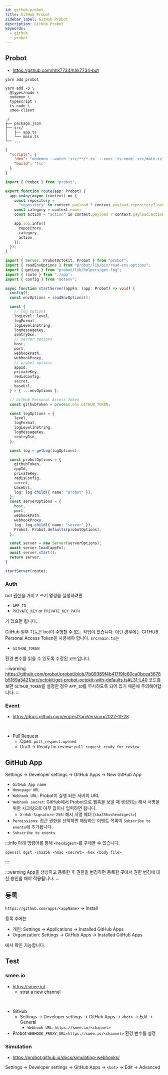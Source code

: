 ```yaml
---
id: github-probot
title: GitHub Probot
sidebar_label: GitHub Probot
description: GitHub Probot
keywords:
  - github
  - probot
---
```


## Probot

- https://github.com/hhk7734/hhk7734-bot

```shell
yarn add probot
```

```shell
yarn add -D \
  @types/node \
  nodemon \
  typescript \
  ts-node \
  smee-client
```

```shell
./
├── package.json
├── src/
│   ├── app.ts
│   └── main.ts
└── ...
```

```json title="package.json"
{
  "scripts": {
    "dev": "nodemon --watch 'src/**/*.ts' --exec 'ts-node' src/main.ts",
    "build": "tsc"
  }
}
```

```typescript title="src/app.ts"
import { Probot } from "probot";

export function route(app: Probot) {
  app.onAny(async (context) => {
    const repository =
      "repository" in context.payload ? context.payload.repository?.name : null;
    const category = context.name;
    const action = "action" in context.payload ? context.payload.action : null;

    app.log.info({
      repository,
      category,
      action,
    });
  });
}
```

```typescript title="src/main.ts"
import { Server, ProbotOctokit, Probot } from "probot";
import { readEnvOptions } from "probot/lib/bin/read-env-options";
import { getLog } from "probot/lib/helpers/get-log";
import { route } from "./app";
import { config } from "dotenv";

async function startServer(appFn: (app: Probot) => void) {
  config();
  const envOptions = readEnvOptions();

  const {
    // log options
    logLevel: level,
    logFormat,
    logLevelInString,
    logMessageKey,
    sentryDsn,
    // server options
    host,
    port,
    webhookPath,
    webhookProxy,
    // probot options
    appId,
    privateKey,
    redisConfig,
    secret,
    baseUrl,
  } = { ...envOptions };

  // GitHub Personal Access Token
  const githubToken = process.env.GITHUB_TOKEN;

  const logOptions = {
    level,
    logFormat,
    logLevelInString,
    logMessageKey,
    sentryDsn,
  };

  const log = getLog(logOptions);

  const probotOptions = {
    githubToken,
    appId,
    privateKey,
    redisConfig,
    secret,
    baseUrl,
    log: log.child({ name: "probot" }),
  };
  const serverOptions = {
    host,
    port,
    webhookPath,
    webhookProxy,
    log: log.child({ name: "server" }),
    Probot: Probot.defaults(probotOptions),
  };

  const server = new Server(serverOptions);
  await server.load(appFn);
  await server.start();
  return server;
}

startServer(route);
```

### Auth

bot 권한을 가지고 쓰기 명령을 실행하려면

- `APP_ID`
- `PRIVATE_KEY` or `PRIVATE_KEY_PATH`

가 있으면 됩니다.

GitHub 일부 기능은 bot이 수행할 수 없는 작업이 있습니다. 이런 경우에는 GITHUB Personal Access Token을 사용해야 합니다. `src/main.ts`는

- `GITHUB_TOKEN`

환경 변수를 읽을 수 있도록 수정된 코드입니다.

:::warning
https://github.com/probot/probot/blob/7b09369f4b417f9fc60ca0bcea5678b5169a3421/src/octokit/get-probot-octokit-with-defaults.ts#L31-L40 코드를 보면 `GITHUB_TOKEN`을 설정한 경우 `APP_ID`를 무시하도록 되어 있기 때문에 주의해야합니다.
:::

### Event

- https://docs.github.com/en/rest?apiVersion=2022-11-28

<br />

- Pull Request
  - Open: `pull_request.opened`
  - Draft -> Ready for review: `pull_request.ready_for_review`

## GitHub App

Settings -> Developer settings -> GitHub Apps -> New GitHub App

- `GitHub App name`
- `Homepage URL`
- `Webhook URL`: Probot이 실행 되는 서버의 URL
- `Webhook secret`: GitHub에서 Probot으로 웹훅을 보낼 때 생성되는 해시 서명을 위한 시크릿으로 아무 값이나 입력하면 됩니다.
  - `X-Hub-Signature-256`: 해시 서명 헤더 (`sha256=<hexdigest>`)
- `Permissions`: 접근 권한을 선택하면 해당하는 이벤트 목록이 `Subscribe to events`에 추가됩니다.
- `Subscribe to events`

:::info
아래 명령어를 통해 `<hexdigest>`를 구해볼 수 있습니다.

```shell
openssl dgst -sha256 -hmac <secret> -hex <body file>
```

:::

:::warning
App을 생성하고 등록한 후 권한을 변경하면 등록한 곳에서 권한 변경에 대한 승인을 해야 적용됩니다.
:::

## 등록

`https://github.com/apps/<appName>` -> Install

등록 후에는

- 개인: Settings -> Applications -> Installed GitHub Apps
- Organization: Settings -> GitHub Apps -> Installed GitHub Apps

에서 확인 가능합니다.

## Test

### smee.io

- https://smee.io/
  - strat a new channel

<br />

- GitHub
  - Settings -> Developer settings -> GitHub Apps -> `<bot>` -> Edit -> General
    - `Webhook URL`: `https://smee.io/<channel>`
- Probot
  `WEBHOOK_PROXY_URL=https://smee.io/<channel>` 환경 변수를 설정

### Simulation

- https://probot.github.io/docs/simulating-webhooks/

Settings -> Developer settings -> GitHub Apps -> `<bot>` -> Edit -> Advanced
